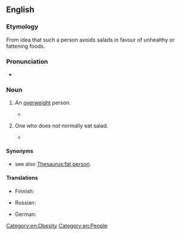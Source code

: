 {{also|salad-dodger}}

==English==
{{was wotd|2012|June|19}}

===Etymology===
From idea that such a person avoids salads in favour of unhealthy or fattening foods.

===Pronunciation===
* {{audio|en|en-au-salad dodger.ogg|Audio (AU)}}

===Noun===
{{en-noun}}

# {{lb|en|informal|derogatory}} An [[overweight]] person.
#* {{quote-book|en|year=2011|author=Jordan Gray|title=Submerged: A Blackpool Mystery|publisher=Harlequin|isbn=978-0-373-83753-3|pageurl=http://books.google.com/books?id=oBpud6M6l5kC&pg=PT149&dq=%22salad+dodger%22|page=205
|passage=And then some '''salad dodger''' on the construction crew stuck his gut in the way trying to make peace.}}
# {{lb|en|informal}} One who does not normally eat salad.
#* {{quote-book|en|year=2006|author=Danna Korn|title=Living Gluten-Free For Dummies|publisher=Wiley Publishing|isbn=978-0-471-77383-2|pageurl=http://books.google.com/books?id=IFsQy0Qpcm8C&pg=PA93&dq=%22salad+dodger%22|page=93
|passage=Whether you’re a '''salad-dodger''' or suffering from orthorexia (an extreme desire to eat only health foods), eating gluten-free nutritiously is simple but not plain.}}

====Synonyms====
* {{sense|overweight person}} see also [[Thesaurus:fat person]].

====Translations====
{{trans-top|overweight person}}
* Finnish: {{t+|fi|punkero}}
{{trans-mid}}
* Russian: {{t+|ru|толстя́к}}
{{trans-bottom}}

{{trans-top|one who does not normally eat salad}}
* German: {{t|de|Salatverschmäher|m}}
{{trans-mid}}
{{trans-bottom}}

[[Category:en:Obesity]]
[[Category:en:People]]
